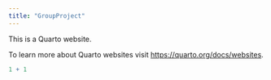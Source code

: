 ```yaml
---
title: "GroupProject"
---
```


This is a Quarto website.

To learn more about Quarto websites visit <https://quarto.org/docs/websites>.

```r
1 + 1
```
